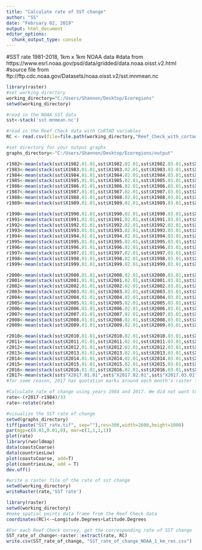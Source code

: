 ---
title: "Calculate rate of SST change"
author: "SS"
date: "February 02, 2019"
output: html_document
editor_options: 
  chunk_output_type: console
---

#SST rate 1981-2018, 1km x 1km NOAA data
#data from https://www.esrl.noaa.gov/psd/data/gridded/data.noaa.oisst.v2.html 
#source file from ftp://ftp.cdc.noaa.gov/Datasets/noaa.oisst.v2/sst.mnmean.nc
```{r initialization}
library(raster)
#set working directory
working_directory="C:/Users/Shannon/Desktop/Ecoregions"
setwd(working_directory)

#read in the NOAA SST data
sst<-stack('sst.mnmean.nc')

#read in the Reef Check data with CoRTAD variables
RC <- read.csv(file=file.path(working_directory,"Reef_Check_with_cortad_variables.csv"))

#set directory for your output graphs
graphs_directory<-"C:/Users/Shannon/Desktop/Ecoregions/output"
```

```{r average the rasters per year}
r1982<-mean(stack(sst$X1982.01.01,sst$X1982.02.01,sst$X1982.03.01,sst$X1982.04.01,sst$X1982.05.01,sst$X1982.06.01,sst$X1982.07.01,sst$X1982.08.01,sst$X1982.09.01,sst$X1982.10.01,sst$X1982.11.01,sst$X1982.12.01))
r1983<-mean(stack(sst$X1983.01.01,sst$X1983.02.01,sst$X1983.03.01,sst$X1983.04.01,sst$X1983.05.01,sst$X1983.06.01,sst$X1983.07.01,sst$X1983.08.01,sst$X1983.09.01,sst$X1983.10.01,sst$X1983.11.01,sst$X1983.12.01))
r1984<-mean(stack(sst$X1984.01.01,sst$X1984.02.01,sst$X1984.03.01,sst$X1984.04.01,sst$X1984.05.01,sst$X1984.06.01,sst$X1984.07.01,sst$X1984.08.01,sst$X1984.09.01,sst$X1984.10.01,sst$X1984.11.01,sst$X1984.12.01))
r1985<-mean(stack(sst$X1985.01.01,sst$X1985.02.01,sst$X1985.03.01,sst$X1985.04.01,sst$X1985.05.01,sst$X1985.06.01,sst$X1985.07.01,sst$X1985.08.01,sst$X1985.09.01,sst$X1985.10.01,sst$X1985.11.01,sst$X1985.12.01))
r1986<-mean(stack(sst$X1986.01.01,sst$X1986.02.01,sst$X1986.03.01,sst$X1986.04.01,sst$X1986.05.01,sst$X1986.06.01,sst$X1986.07.01,sst$X1986.08.01,sst$X1986.09.01,sst$X1986.10.01,sst$X1986.11.01,sst$X1986.12.01))
r1987<-mean(stack(sst$X1987.01.01,sst$X1987.02.01,sst$X1987.03.01,sst$X1987.04.01,sst$X1987.05.01,sst$X1987.06.01,sst$X1987.07.01,sst$X1987.08.01,sst$X1987.09.01,sst$X1987.10.01,sst$X1987.11.01,sst$X1987.12.01))
r1988<-mean(stack(sst$X1988.01.01,sst$X1988.02.01,sst$X1988.03.01,sst$X1988.04.01,sst$X1988.05.01,sst$X1988.06.01,sst$X1988.07.01,sst$X1988.08.01,sst$X1988.09.01,sst$X1988.10.01,sst$X1988.11.01,sst$X1988.12.01))
r1989<-mean(stack(sst$X1989.01.01,sst$X1989.02.01,sst$X1989.03.01,sst$X1989.04.01,sst$X1989.05.01,sst$X1989.06.01,sst$X1989.07.01,sst$X1989.08.01,sst$X1989.09.01,sst$X1989.10.01,sst$X1989.11.01,sst$X1989.12.01))

r1990<-mean(stack(sst$X1990.01.01,sst$X1990.02.01,sst$X1990.03.01,sst$X1990.04.01,sst$X1990.05.01,sst$X1990.06.01,sst$X1990.07.01,sst$X1990.08.01,sst$X1990.09.01,sst$X1990.10.01,sst$X1990.11.01,sst$X1990.12.01))
r1991<-mean(stack(sst$X1991.01.01,sst$X1991.02.01,sst$X1991.03.01,sst$X1991.04.01,sst$X1991.05.01,sst$X1991.06.01,sst$X1991.07.01,sst$X1991.08.01,sst$X1991.09.01,sst$X1991.10.01,sst$X1991.11.01,sst$X1991.12.01))
r1992<-mean(stack(sst$X1992.01.01,sst$X1992.02.01,sst$X1992.03.01,sst$X1992.04.01,sst$X1992.05.01,sst$X1992.06.01,sst$X1992.07.01,sst$X1992.08.01,sst$X1992.09.01,sst$X1992.10.01,sst$X1992.11.01,sst$X1992.12.01))
r1993<-mean(stack(sst$X1993.01.01,sst$X1993.02.01,sst$X1993.03.01,sst$X1993.04.01,sst$X1993.05.01,sst$X1993.06.01,sst$X1993.07.01,sst$X1993.08.01,sst$X1993.09.01,sst$X1993.10.01,sst$X1993.11.01,sst$X1993.12.01))
r1994<-mean(stack(sst$X1994.01.01,sst$X1994.02.01,sst$X1994.03.01,sst$X1994.04.01,sst$X1994.05.01,sst$X1994.06.01,sst$X1994.07.01,sst$X1994.08.01,sst$X1994.09.01,sst$X1994.10.01,sst$X1994.11.01,sst$X1994.12.01))
r1995<-mean(stack(sst$X1995.01.01,sst$X1995.02.01,sst$X1995.03.01,sst$X1995.04.01,sst$X1995.05.01,sst$X1995.06.01,sst$X1995.07.01,sst$X1995.08.01,sst$X1995.09.01,sst$X1995.10.01,sst$X1995.11.01,sst$X1995.12.01))
r1996<-mean(stack(sst$X1996.01.01,sst$X1996.02.01,sst$X1996.03.01,sst$X1996.04.01,sst$X1996.05.01,sst$X1996.06.01,sst$X1996.07.01,sst$X1996.08.01,sst$X1996.09.01,sst$X1996.10.01,sst$X1996.11.01,sst$X1996.12.01))
r1997<-mean(stack(sst$X1997.01.01,sst$X1997.02.01,sst$X1997.03.01,sst$X1997.04.01,sst$X1997.05.01,sst$X1997.06.01,sst$X1997.07.01,sst$X1997.08.01,sst$X1997.09.01,sst$X1997.10.01,sst$X1997.11.01,sst$X1997.12.01))
r1998<-mean(stack(sst$X1998.01.01,sst$X1998.02.01,sst$X1998.03.01,sst$X1998.04.01,sst$X1998.05.01,sst$X1998.06.01,sst$X1998.07.01,sst$X1998.08.01,sst$X1998.09.01,sst$X1998.10.01,sst$X1998.11.01,sst$X1998.12.01))
r1999<-mean(stack(sst$X1999.01.01,sst$X1999.02.01,sst$X1999.03.01,sst$X1999.04.01,sst$X1999.05.01,sst$X1999.06.01,sst$X1999.07.01,sst$X1999.08.01,sst$X1999.09.01,sst$X1999.10.01,sst$X1999.11.01,sst$X1999.12.01))

r2000<-mean(stack(sst$X2000.01.01,sst$X2000.02.01,sst$X2000.03.01,sst$X2000.04.01,sst$X2000.05.01,sst$X2000.06.01,sst$X2000.07.01,sst$X2000.08.01,sst$X2000.09.01,sst$X2000.10.01,sst$X2000.11.01,sst$X2000.12.01))
r2001<-mean(stack(sst$X2001.01.01,sst$X2001.02.01,sst$X2001.03.01,sst$X2001.04.01,sst$X2001.05.01,sst$X2001.06.01,sst$X2001.07.01,sst$X2001.08.01,sst$X2001.09.01,sst$X2001.10.01,sst$X2001.11.01,sst$X2001.12.01))
r2002<-mean(stack(sst$X2002.01.01,sst$X2002.02.01,sst$X2002.03.01,sst$X2002.04.01,sst$X2002.05.01,sst$X2002.06.01,sst$X2002.07.01,sst$X2002.08.01,sst$X2002.09.01,sst$X2002.10.01,sst$X2002.11.01,sst$X2002.12.01))
r2003<-mean(stack(sst$X2003.01.01,sst$X2003.02.01,sst$X2003.03.01,sst$X2003.04.01,sst$X2003.05.01,sst$X2003.06.01,sst$X2003.07.01,sst$X2003.08.01,sst$X2003.09.01,sst$X2003.10.01,sst$X2003.11.01,sst$X2003.12.01))
r2004<-mean(stack(sst$X2004.01.01,sst$X2004.02.01,sst$X2004.03.01,sst$X2004.04.01,sst$X2004.05.01,sst$X2004.06.01,sst$X2004.07.01,sst$X2004.08.01,sst$X2004.09.01,sst$X2004.10.01,sst$X2004.11.01,sst$X2004.12.01))
r2005<-mean(stack(sst$X2005.01.01,sst$X2005.02.01,sst$X2005.03.01,sst$X2005.04.01,sst$X2005.05.01,sst$X2005.06.01,sst$X2005.07.01,sst$X2005.08.01,sst$X2005.09.01,sst$X2005.10.01,sst$X2005.11.01,sst$X2005.12.01))
r2006<-mean(stack(sst$X2006.01.01,sst$X2006.02.01,sst$X2006.03.01,sst$X2006.04.01,sst$X2006.05.01,sst$X2006.06.01,sst$X2006.07.01,sst$X2006.08.01,sst$X2006.09.01,sst$X2006.10.01,sst$X2006.11.01,sst$X2006.12.01))
r2007<-mean(stack(sst$X2007.01.01,sst$X2007.02.01,sst$X2007.03.01,sst$X2007.04.01,sst$X2007.05.01,sst$X2007.06.01,sst$X2007.07.01,sst$X2007.08.01,sst$X2007.09.01,sst$X2007.10.01,sst$X2007.11.01,sst$X2007.12.01))
r2008<-mean(stack(sst$X2008.01.01,sst$X2008.02.01,sst$X2008.03.01,sst$X2008.04.01,sst$X2008.05.01,sst$X2008.06.01,sst$X2008.07.01,sst$X2008.08.01,sst$X2008.09.01,sst$X2008.10.01,sst$X2008.11.01,sst$X2008.12.01))
r2009<-mean(stack(sst$X2009.01.01,sst$X2009.02.01,sst$X2009.03.01,sst$X2009.04.01,sst$X2009.05.01,sst$X2009.06.01,sst$X2009.07.01,sst$X2009.08.01,sst$X2009.09.01,sst$X2009.10.01,sst$X2009.11.01,sst$X2009.12.01))

r2010<-mean(stack(sst$X2010.01.01,sst$X2010.02.01,sst$X2010.03.01,sst$X2010.04.01,sst$X2010.05.01,sst$X2010.06.01,sst$X2010.07.01,sst$X2010.08.01,sst$X2010.09.01,sst$X2010.10.01,sst$X2010.11.01,sst$X2010.12.01))
r2011<-mean(stack(sst$X2011.01.01,sst$X2011.02.01,sst$X2011.03.01,sst$X2011.04.01,sst$X2011.05.01,sst$X2011.06.01,sst$X2011.07.01,sst$X2011.08.01,sst$X2011.09.01,sst$X2011.10.01,sst$X2011.11.01,sst$X2011.12.01))
r2012<-mean(stack(sst$X2012.01.01,sst$X2012.02.01,sst$X2012.03.01,sst$X2012.04.01,sst$X2012.05.01,sst$X2012.06.01,sst$X2012.07.01,sst$X2012.08.01,sst$X2012.09.01,sst$X2012.10.01,sst$X2012.11.01,sst$X2012.12.01))
r2013<-mean(stack(sst$X2013.01.01,sst$X2013.02.01,sst$X2013.03.01,sst$X2013.04.01,sst$X2013.05.01,sst$X2013.06.01,sst$X2013.07.01,sst$X2013.08.01,sst$X2013.09.01,sst$X2013.10.01,sst$X2013.11.01,sst$X2013.12.01))
r2014<-mean(stack(sst$X2014.01.01,sst$X2014.02.01,sst$X2014.03.01,sst$X2014.04.01,sst$X2014.05.01,sst$X2014.06.01,sst$X2014.07.01,sst$X2014.08.01,sst$X2014.09.01,sst$X2014.10.01,sst$X2014.11.01,sst$X2014.12.01))
r2015<-mean(stack(sst$X2015.01.01,sst$X2015.02.01,sst$X2015.03.01,sst$X2015.04.01,sst$X2015.05.01,sst$X2015.06.01,sst$X2015.07.01,sst$X2015.08.01,sst$X2015.09.01,sst$X2015.10.01,sst$X2015.11.01,sst$X2015.12.01))
r2016<-mean(stack(sst$X2016.01.01,sst$X2016.02.01,sst$X2016.03.01,sst$X2016.04.01,sst$X2016.05.01,sst$X2016.06.01,sst$X2016.07.01,sst$X2016.08.01,sst$X2016.09.01,sst$X2016.10.01,sst$X2016.11.01,sst$X2016.12.01))
r2017<-mean(stack(sst$"X2017.01.01",sst$"X2017.02.01",sst$"X2017.03.01" ,sst$"X2017.04.01" ,sst$"X2017.05.01" ,sst$"X2017.06.01" ,sst$"X2017.07.01" ,sst$"X2017.08.01" ,sst$"X2017.09.01",sst$"X2017.10.01" ,sst$"X2017.11.01" ,sst$"X2017.12.01"))
#for some reason, 2017 has quotation marks around each month's raster file, so that is why r2017 looks slighly different above when we calculate the mean. This is not a typo in my code.
```

```{r calculate rate, plot on map, and write rasters}
#Calculate rate of change using years 1984 and 2017. We did not want to select ENSO years when doing the calculation. Treat the timeframe as if it were mid 1984 to mid 2017 instead of beginning of 1984 and end of 2017, because we are using the mean value for each year
rate<-(r2017-r1984)/33  
rate<-rotate(rate)

#visualize the SST rate of change
setwd(graphs_directory)
tiff(paste("SST_rate.tif", sep=""),res=300,width=2600,height=1000)
par(mgp=c(0.01,0.01,0), mar=c(1,1,1,1))
plot(rate)
library(rworldmap)
data(coastsCoarse)
data(countriesLow)
plot(coastsCoarse, add=T)
plot(countriesLow, add = T)
dev.off()

#write a raster file of the rate of sst change
setwd(working_directory)
writeRaster(rate,'SST rate')
```

```{r gather SST rate of change for the Reef_Check_with_cortad_variables.csv}
library(raster)
setwd(working_directory)
#make spatial points data frame from the Reef Check data
coordinates(RC)<-~Longitude.Degrees+Latitude.Degrees 

#For each Reef Check survey, get the corresponding rate of SST change
SST_rate_of_change<-raster::extract(rate, RC)
write.csv(SST_rate_of_change, "SST_rate_of_change_NOAA_1_km_res.csv")
```